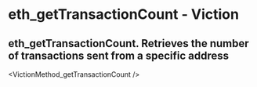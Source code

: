 # eth_getTransactionCount - Viction

## eth_getTransactionCount. Retrieves the number of transactions sent from a specific address


<VictionMethod_getTransactionCount />
